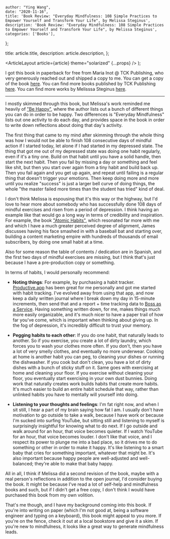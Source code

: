 
    author: "Ying Wang",
    date: "2020-11-16",
    title: 'Book Review: "Everyday Mindfulness: 108 Simple Practices to Empower Yourself and Transform Your Life", by Melissa Steginus',
    description: 'Book Review: "Everyday Mindfulness: 108 Simple Practices to Empower Yourself and Transform Your Life", by Melissa Steginus',
    categories: ['Books'],
};

  title: article.title,
  description: article.description,
};

  <ArticleLayout article={article} theme="solarized" {...props} />
);

I got this book in paperback for free from Maria Inot @ TCK Publishing, who very
generously reached out and shipped a copy to me. You can get a copy of the book
[here](https://geni.us/everydaymindfulnessm). You can find more books published
by TCK Publishing [here](https://www.tckpublishing.com/). You can find more
works by Melisssa Steginus [here](https://melissasteginus.com/).

---

I mostly skimmed through this book, but Melissa's work reminded me heavily of
["Be Happy"](/posts/2017/12/17/be_happy), where the author lists out a bunch of
different things you can do in order to be happy. Two differences is "Everyday
Mindfulness" lists out one activity to do each day, and provides space in the
book in order to write down reflections about doing that day's activity.

The first thing that came to my mind after skimming through the whole thing was
how I would not be able to finish 108 consecutive days of mindful action if I
started today, let alone if I had started in my depressed state. The thing that
got me out of my depressed state was doing one habit regularly, even if it's a
tiny one. Build on that habit until you have a solid handle, then start the next
habit. Then you fail by missing a day or something and feel like shit, but then
you start over again from a tiny habit and build back up. Then you fail again
and you get up again, and repeat until failing is a regular thing that doesn't
trigger your emotions. Then keep doing more and more until you realize "success"
is just a larger bell curve of doing things, the whole "the master failed more
times than the student has tried" kind of deal.

I don't think Melissa is espousing that it's this way or the highway, but I'd
love to hear more about somebody who has successfully done 108 days of mindful
exercises and risen from a period of depression. I think having an example like
that would go a long way in terms of credibility and inspiration. For example,
the book ["Atomic Habits"](/posts/2020/07/28/atomic_habits), which resonated far
more with me and which I have a much greater perceived degree of alignment,
James discusses having his face smashed in with a baseball bat and starting
over, building a content marketing empire with hundreds of thousands of email
subscribers, by doing one small habit at a time.

Also for some reason the table of contents / dedication are in Spanish, and the
first two days of mindful exercises are missing, but I think that's just because
I have a pre-production copy or something.

In terms of habits, I would personally recommend:

- **Noting things**: For example, by purchasing a habit tracker.
  [Productive.app](http://productiveapp.io/) has been great for me personally
  and got me started with habit tracking. I've evolved away from using that app,
  and now keep a daily written journal where I break down my day in 15-minute
  increments, then send that and a report + time tracking data to [Boss as a
  Service](https://bossasaservice.life/). Having something written down, for me,
  makes things much more easily organizable, and it's much nicer to have a paper
  trail of how far you've come, which is important when thinking about giving
  up. In the fog of depression, it's incredibly difficult to trust your memory.

- **Pegging habits to each other**: If you do one habit, that naturally leads to
  another. So if you exercise, you create a lot of dirty laundry, which forces
  you to wash your clothes more often. If you don't, then you have a lot of very
  smelly clothes, and eventually no more underwear. Cooking at home is another
  habit you can peg, to cleaning your dishes or running the dishwasher. If you
  cook but don't clean, you have a lot of dirty dishes with a bunch of sticky
  stuff on it. Same goes with exercising at home and cleaning your floor. If you
  exercise without cleaning your floor, you eventually start exercising in your
  own dust bunnies. Doing work that naturally creates work builds habits that
  create more habits. It's much easier to build an entire habit schedule that
  way, rather than unlinked habits you have to mentally will yourself into
  doing.

- **Listening to your thoughts and feelings**: I'm fat right now, and when I sit
  still, I hear a part of my brain saying how fat I am. I usually don't have
  motivation to go outside to take a walk, because I have work or because I'm
  sucked into surfing YouTube, but sitting still and listening to myself is
  surprisingly insightful for knowing what to do next. If I go outside and walk
  around for an hour, that voice becomes quieter. If I watch YouTube for an
  hour, that voice becomes louder. I don't like that voice, and I respect its
  power to plunge me into a bad place, so it drives me to do something or other
  in order to make it happy. It's like listening to a smart baby that cries for
  something important, whatever that might be. It's also important because happy
  people are well-adjusted and well-balanced; they're able to make that baby
  happy.

All in all, I think if Melissa did a second revision of the book, maybe with a
real person's reflections in addition to the open journal, I'd consider buying
the book. It might be because I've read a lot of self-help and mindfulness books
and such, but if I didn't get a free copy, I don't think I would have purchased
this book from my own volition.

That's me though, and I have my background coming into this book. If you're into
writing on paper (which I'm not good at, being a software engineer and typing on
a keyboard), this book might appeal to you more. If you're on the fence, check
it out at a local bookstore and give it a skim. If you're new to mindfulness, it
looks like a great way to generate mindfulness leads.
